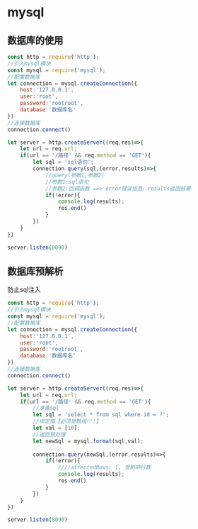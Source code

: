 # mysql

## 数据库的使用

```js
const http = require('http');
//引入mysql模块
const mysql = require('mysql');
//配置数据库
let connection = mysql.createConnection({
    host:'127.0.0.1',
    user:'root',
    password:'rootroot',
    database:'数据库名'
})
//连接数据库
connection.connect()

let server = http.createServer((req,res)=>{
    let url = req.url;
    if(url == '/路径' && req.method == 'GET'){
        let sql = 'sql语句';
        connection.query(sql,(error,results)=>{
            //query(参数1,参数2)
            //参数1:sql语句
            //参数2:回调函数 ==> error错误信息，results返回结果
            if(!error){
                console.log(results);
                res.end()            
            }        
        })    
    }
})

server.listen(8090)
```

## 数据库预解析

防止sql注入

```js
const http = require('http');
//引入mysql模块
const mysql = require('mysql');
//配置数据库
let connection = mysql.createConnection({
    host:'127.0.0.1',
    user:'root',
    password:'rootroot',
    database:'数据库名'
})
//连接数据库
connection.connect()

let server = http.createServer((req,res)=>{
    let url = req.url;
    if(url == '/路径' && req.method == 'GET'){
        //准备sql
        let sql = 'select * from sql where id = ?';
        //绑定值【必须是数组!!!】
        let val = [10];
        //返回预处理
        let newSql = mysql.format(sql,val);
        
        connection.query(newSql,(error,results)=>{
            if(!error){
                ////affectedRows: 1, 受影响行数
                console.log(results);
                res.end()            
            }        
        })    
    }
})

server.listen(8090)
```

